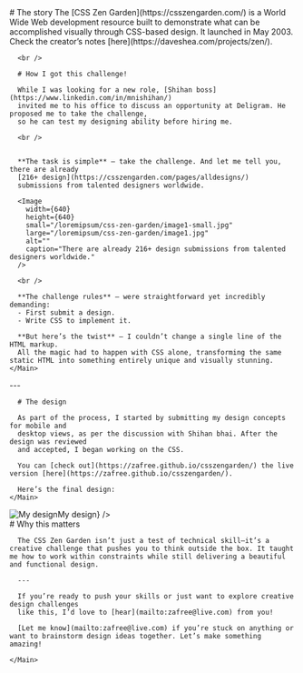 
<Content>
  <Row center>
    <Main>
      # The story
      The [CSS Zen Garden](https://csszengarden.com/) is a World Wide Web development resource 
      built to demonstrate what can be accomplished visually through CSS-based design.
      It launched in May 2003. Check the creator’s notes [here](https://daveshea.com/projects/zen/).

      <br />

      # How I got this challenge!
      
      While I was looking for a new role, [Shihan boss](https://www.linkedin.com/in/mnishihan/) 
      invited me to his office to discuss an opportunity at Deligram. He proposed me to take the challenge, 
      so he can test my designing ability before hiring me.

      <br />


      **The task is simple** — take the challenge. And let me tell you, there are already 
      [216+ design](https://csszengarden.com/pages/alldesigns/) 
      submissions from talented designers worldwide.

      <Image
        width={640}
        height={640}
        small="/loremipsum/css-zen-garden/image1-small.jpg"
        large="/loremipsum/css-zen-garden/image1.jpg"
        alt=""
        caption="There are already 216+ design submissions from talented designers worldwide."
      />

      <br />

      **The challenge rules** — were straightforward yet incredibly demanding:
      - First submit a design.
      - Write CSS to implement it.

      **But here’s the twist** — I couldn’t change a single line of the HTML markup. 
      All the magic had to happen with CSS alone, transforming the same static HTML into something entirely unique and visually stunning.
    </Main>
  </Row>
  <Row center>
    <Main>
      --- 

      # The design

      As part of the process, I started by submitting my design concepts for mobile and 
      desktop views, as per the discussion with Shihan bhai. After the design was reviewed 
      and accepted, I began working on the CSS.

      You can [check out](https://zafree.github.io/csszengarden/) the live version [here](https://zafree.github.io/csszengarden/).

      Here’s the final design: 
    </Main>
  </Row>
  <Row center>
    <Main full>
      <Image
        width={1200}
        height={600}
        small="/loremipsum/css-zen-garden/thumb-small.jpg"
        large="/loremipsum/css-zen-garden/thumb.jpg"
        alt="My design"
        caption={<Link href={`https://zafree.github.io/csszengarden/`} target='_blank'>My design</Link>}
      />
    </Main>
  </Row>
  <Row center>
    <Main>
      # Why this matters
      
      The CSS Zen Garden isn’t just a test of technical skill—it’s a creative challenge that pushes you to think outside the box. It taught me how to work within constraints while still delivering a beautiful and functional design.

      --- 
      
      If you’re ready to push your skills or just want to explore creative design challenges 
      like this, I’d love to [hear](mailto:zafree@live.com) from you!

      [Let me know](mailto:zafree@live.com) if you’re stuck on anything or want to brainstorm design ideas together. Let’s make something amazing! 
      
    </Main>
  </Row>
</Content>
